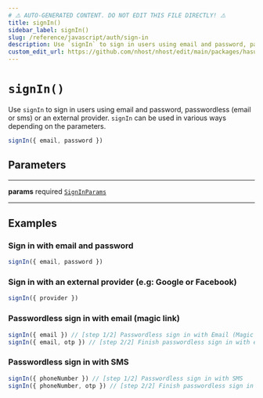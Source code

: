 ```yaml
---
# ⚠️ AUTO-GENERATED CONTENT. DO NOT EDIT THIS FILE DIRECTLY! ⚠️
title: signIn()
sidebar_label: signIn()
slug: /reference/javascript/auth/sign-in
description: Use `signIn` to sign in users using email and password, passwordless (email or sms) or an external provider. `signIn` can be used in various ways depending on the parameters.
custom_edit_url: https://github.com/nhost/nhost/edit/main/packages/hasura-auth-js/src/hasura-auth-client.ts#L140
---
```


# `signIn()`

Use `signIn` to sign in users using email and password, passwordless
(email or sms) or an external provider.
`signIn` can be used in various ways depending on the parameters.

```ts
signIn({ email, password })
```

## Parameters

---

**<span className="parameter-name">params</span>** <span className="optional-status">required</span> [`SignInParams`](/reference/docgen/javascript/auth/types/sign-in-params)

---

## Examples

### Sign in with email and password

```ts
signIn({ email, password })
```

### Sign in with an external provider (e.g: Google or Facebook)

```ts
signIn({ provider })
```

### Passwordless sign in with email (magic link)

```ts
signIn({ email }) // [step 1/2] Passwordless sign in with Email (Magic Link)
signIn({ email, otp }) // [step 2/2] Finish passwordless sign in with email (OTP)
```

### Passwordless sign in with SMS

```ts
signIn({ phoneNumber }) // [step 1/2] Passwordless sign in with SMS
signIn({ phoneNumber, otp }) // [step 2/2] Finish passwordless sign in with SMS (OTP)
```
